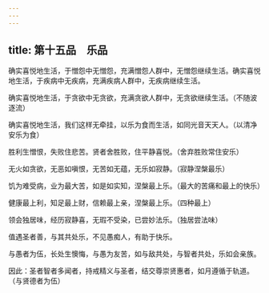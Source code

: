 ```yaml
---
---
---
```

title: 第十五品　乐品
---




确实喜悦地生活，于憎怨中无憎怨，充满憎怨人群中，无憎怨继续生活。确实喜悦地生活，于疾病中无疾病，充满疾病人群中，无疾病继续生活。

确实喜悦地生活，于贪欲中无贪欲，充满贪欲人群中，无贪欲继续生活。（不随波逐流）

确实喜悦地生活，我们这样无牵挂，以乐为食而生活，如同光音天天人。（以清净安乐为食）

胜利生憎恨，失败住悲苦。贤者舍胜败，住平静喜悦。（舍弃胜败常住安乐）

无火如贪欲，无恶如嗔恨，无苦如无蕴，无乐如寂静。（寂静涅槃最乐）

饥为难受病，业为最大苦，如是如实知，涅槃最上乐。（最大的苦痛和最上的快乐）

健康最上利，知足最上财，信赖最上亲，涅槃最上乐。（四种最上）

领会独居味，经历寂静喜，无瑕不受染，已尝妙法乐。（独居尝法味）

值遇圣者善，与其共处乐，不见愚痴人，有助于快乐。

与愚者为伍，长处生懊悔，与愚为友苦，如与敌共处，与智者共处，乐如会亲族。

因此：圣者智者多闻者，持戒精义与圣者，结交尊崇贤惠者，如月遵循于轨道。（与贤德者为伍）